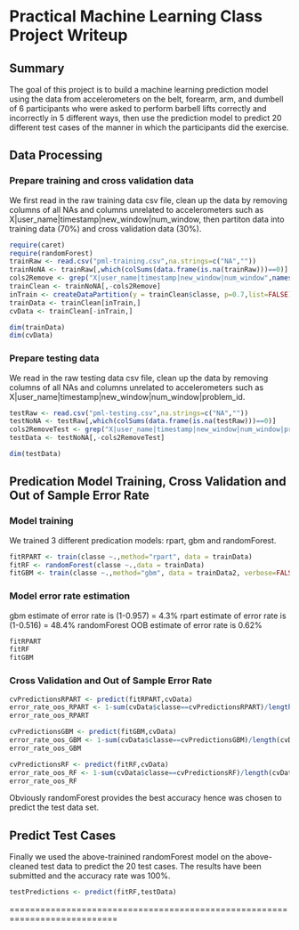 # Practical Machine Learning Class Project Writeup

## Summary

The goal of this project is to build a machine learning prediction model using the data from accelerometers on the belt, forearm, arm, and dumbell of 6 participants who were asked to perform barbell lifts correctly and incorrectly in 5 different ways, then use the prediction model to predict 20 different test cases of the manner in which the participants did the exercise.

## Data Processing

### Prepare training and cross validation data
We first read in the raw training data csv file, clean up the data by removing columns of all NAs and columns unrelated to accelerometers such as X|user_name|timestamp|new_window|num_window, then partiton data into training data (70%) and cross validation data (30%).

```r
require(caret)
require(randomForest)
trainRaw <- read.csv("pml-training.csv",na.strings=c("NA",""))
trainNoNA <- trainRaw[,which(colSums(data.frame(is.na(trainRaw)))==0)]
cols2Remove <- grep("X|user_name|timestamp|new_window|num_window",names(trainNoNA))
trainClean <- trainNoNA[,-cols2Remove]
inTrain <- createDataPartition(y = trainClean$classe, p=0.7,list=FALSE)
trainData <- trainClean[inTrain,]
cvData <- trainClean[-inTrain,]
```

```r
dim(trainData)
dim(cvData)
```
### Prepare testing data
We read in the raw testing data csv file, clean up the data by removing columns of all NAs and columns unrelated to accelerometers such as X|user_name|timestamp|new_window|num_window|problem_id.

```r
testRaw <- read.csv("pml-testing.csv",na.strings=c("NA",""))
testNoNA <- testRaw[,which(colSums(data.frame(is.na(testRaw)))==0)]
cols2RemoveTest <- grep("X|user_name|timestamp|new_window|num_window|problem_id",names(testNoNA))
testData <- testNoNA[,-cols2RemoveTest]
```

```r
dim(testData)
```

## Predication Model Training, Cross Validation and Out of Sample Error Rate

### Model training

We trained 3 different predication models: rpart, gbm and randomForest. 

```r
fitRPART <- train(classe ~.,method="rpart", data = trainData)
fitRF <- randomForest(classe ~.,data = trainData)
fitGBM <- train(classe ~.,method="gbm", data = trainData2, verbose=FALSE)
```

### Model error rate estimation

gbm estimate of error rate is (1-0.957) = 4.3%
rpart estimate of error rate is (1-0.516) = 48.4%
randomForest OOB estimate of error rate is 0.62%

```r
fitRPART
fitRF
fitGBM
```
### Cross Validation and Out of Sample Error Rate

```r
cvPredictionsRPART <- predict(fitRPART,cvData)
error_rate_oos_RPART <- 1-sum(cvData$classe==cvPredictionsRPART)/length(cvData$classe)
error_rate_oos_RPART

cvPredictionsGBM <- predict(fitGBM,cvData)
error_rate_oos_GBM <- 1-sum(cvData$classe==cvPredictionsGBM)/length(cvData$classe)
error_rate_oos_GBM

cvPredictionsRF <- predict(fitRF,cvData)
error_rate_oos_RF <- 1-sum(cvData$classe==cvPredictionsRF)/length(cvData$classe)
error_rate_oos_RF
```
Obviously randomForest provides the best accuracy hence was chosen to predict the test data set.

## Predict Test Cases

Finally we used the above-trainined randomForest model on the above-cleaned test data to predict the 20 test cases. The results have been submitted and the accuracy rate was 100%.

```r
testPredictions <- predict(fitRF,testData)
```

===========================================================================
